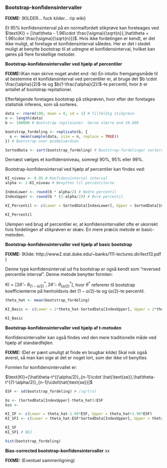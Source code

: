 ### Bootstrap-konfidensintervaller

__FIXME:__ (KILDER... fuck kilder... rip wiki)

Et $95\%$ konfidensinterval på en normalfordelt stikprøve kan foreteages ved $\text{KI} = [\hat\theta - 1.96\cdot \frac{\sigma}{\sqrt{n}},\hat\theta + 1.96\cdot \frac{\sigma}{\sqrt{n}}]$. Hvis ikke fordelingen er kendt, er det ikke muligt, at foretage et konfidensinterval således. Her er det i stedet muligt at benytte bootstrap til at udregne et konfidensinterval, hvilket kan gøres på flere forskellige metoder.

__Bootstrap-konfidensintervaller ved hjælp af percentiler__

__FIXME:__(Kan man skrive noget andet end -te)
En intuitiv fremgangsmåde til at bestemme et konfidansinterval ved percentiler er, at bruge det $b \cdot \frac{\alpha}{2}$-te og $b(1-\frac{\alpha}{2})$-te percentil, hvor $b$ er antallet af bootstrap repitationer.

Efterfølgende foretages bootstrap på stikprøven, hvor efter der foretages statistisk inferens, som så sorteres.

```r
data <- rnorm(100, mean = 0, sd = 1) # Tilfældig stikprøve
n <- length(data)
b <- 100000 # Bootstrap repitaioner. Gerne større end 10.000

bootstrap_fordeling <- replicate(b, {
  x <- mean(sample(data, size = n, replace = TRUE))
}) # Bootstrap over middelværdien

SortedData <- sort(bootstrap_fordeling) # Bootstrap-fordelinger sorteret
```

Dernæst vælges et konfidensniveau, somregl $90\%$, $95\%$ eller $99\%$.

Bootstrap-konfidensinterval ved hjælp af percentiler kan findes ved:
```r
KI_niveau <- 0.95 # Konfidensinterval interval
alpha <- 1-KI_niveau # Benyttes til percentilerne

IndexLower <- round(b * alpha/2) # Nedre percentil
IndexUpper <- round(b * (1-alpha/2)) # Øvre percentil

KI_Percentil <- c(Lower = SortedData[IndexLower], Upper = SortedData[IndexUpper]) # Konfidensinterval vha. percentiler

KI_Percentil
```

Ulempen ved brug af percentiler er, at konfidensintervallet ofte er ukorrekt hvis fordelingen af stikprøven er skæv. En mere præcis metode er basic-metoden.

__Bootstrap-konfidensintervaller ved hjælp af basic bootstrap__

__FIXME:__ (Kilde: http://www2.stat.duke.edu/~banks/111-lectures.dir/lect13.pdf )

Denne type konfidensinterval ud fra bootstrap er også kendt som "reversed percentile interval". Denne metode benytter formlen:

$\text{KI} = [2\hat\theta- \theta^{*}_{(1-\alpha/2)}, 2\hat\theta- \theta^{*}_{(\alpha/2)}]$, hvor $\theta^{*}$ refererer til bootstrap koefficienterne på henholdsvis det $(1-\alpha/2)$-te og $(\alpha/2)$-te percentil.

```r
theta_hat <- mean(bootstrap_fordeling)

KI_Basic <- c(Lower = 2*theta_hat-SortedData[IndexUpper], Upper = 2*theta_hat-SortedData[IndexLower])

KI_Basic
```

__Bootstrap-konfidensintervaller ved hjælp af t-metoden__

Konfidensintervaller kan også findes ved den mere traditionelle måde ved hjælp af standardfejlen.

__FIXME:__ (Det er pænt umuligt at finde en brugbar kilde) Skal nok også øverst, så man kan sige at det er noget lort, som der ikke vil benyttes

Formlen for konfidensintervallet er:

$\text{KI}=[\hat\theta-t^{(\alpha/2)}_{n-1}\cdot \hat{\text{se}},\hat\theta-t^{(1-\alpha/2)}_{n-1}\cdot\hat{\text{se}}]$


```r
ESF <- sd(bootstrap_fordeling) # /sqrt(n)

bs <- (SortedData[IndexUpper]-theta_hat)/ESF
bss <- 

KI_SF <- c(Lower = theta_hat-1.96*ESF, Upper = theta_hat+1.96*ESF)
KI_SF1 <- c(Lower = theta_hat-ESF*SortedData[IndexUpper], Upper = theta_hat+ESF*SortedData[IndexLower]) # NEJ

KI_SF
KI_SF1 # NEJ
```

```r
hist(bootstrap_fordeling)
```


__Bias-corrected bootstrap-konfidensintervaller__
xx


__FIXME:__ (Eventuel sammenligning)
